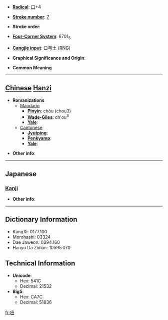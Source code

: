 * '''[[Wiktionary:Chinese radical index| Radical]]''': [[Wiktionary:Chinese radical index 口|口]]+4

* '''[[Wiktionary:Chinese total strokes index|Stroke number]]''': [[Wiktionary:Chinese total strokes index 7|7]]

* '''Stroke order''': 

* '''[[Wiktionary:Chinese four corner index|Four-Corner System]]''': 6701<sub>5</sub>

* '''[[Wiktionary:Chinese Cangjie index|Cangjie input]]''': 口弓土 (RNG)

* '''Graphical Significance and Origin''': 

* '''Common Meaning'''

----

== [[Chinese]] [[Hanzi]] ==

* '''Romanizations'''
** [[Mandarin]]
*** '''[[Pinyin]]''': chǒu (chou3)
*** '''[[Wade-Giles]]''': ch'ou<sup>3</sup>
*** '''[[Yale]]''': 
**[[Cantonese]]
***'''[[Jyutping]]''':
***'''[[Penkyamp]]''': 
***'''[[Yale]]''': 

* '''Other info''': 

----

==Japanese==
===[[Kanji]]===
{{kanji|on readings=[[ちゅう]] (chū)
|kun readings=[[こえ]] (koe)
}}

* '''Other info''':  

----

== Dictionary Information ==

* KangXi: 0177.100
* Morohashi: 03324
* Dae Jaweon: 0394.160
* Hanyu Da Zidian: 10595.070

== Technical Information ==

* '''Unicode''':
** Hex: 541C
** Decimal: 21532
* '''Big5''':
** Hex: CA7C
** Decimal: 51836

[[fr:吜]]